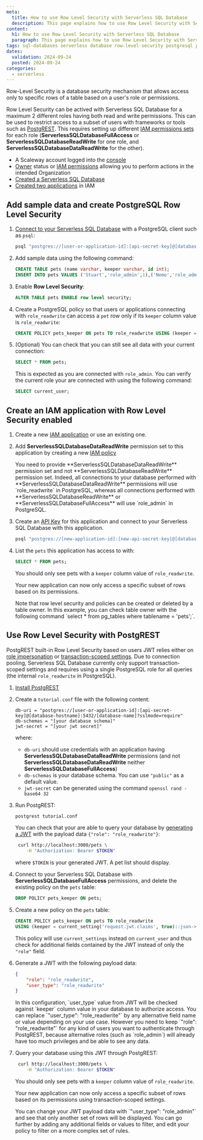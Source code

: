 ```yaml
---
meta:
  title: How to use Row Level Security with Serverless SQL Database
  description: This page explains how to use Row Level Security with Serverless SQL Databases
content:
  h1: How to use Row Level Security with Serverless SQL Database
  paragraph: This page explains how to use Row Level Security with Serverless SQL Databases
tags: sql-databases serverless database row-level-security postgresql postgrest
dates:
  validation: 2024-09-24
  posted: 2024-09-24
categories:
  - serverless
---
```


Row-Level Security is a database security mechanism that allows access only to specific rows of a table based on a user's role or permissions.

Row Level Security can be actived with Serverless SQL Database for a maximum 2 different roles having both read and write permissions. This can be used to restrict access to a subset of users with frameworks or tools such as [PostgREST](https://docs.postgrest.org/en/v12/).
This requires setting up different [IAM permissions sets](/identity-and-access-management/iam/reference-content/permission-sets/) for each role (**ServerlessSQLDatabaseFullAccess** or **ServerlessSQLDatabaseReadWrite** for one role, and **ServerlessSQLDatabaseDataReadWrite** for the other).

<Macro id="requirements" />

- A Scaleway account logged into the [console](https://console.scaleway.com)
- [Owner](/identity-and-access-management/iam/concepts/#owner) status or [IAM permissions](/identity-and-access-management/iam/concepts/#permission) allowing you to perform actions in the intended Organization
- [Created a Serverless SQL Database](/serverless/sql-databases/how-to/create-a-database/)
- [Created two applications](/identity-and-access-management/iam/how-to/create-application/) in IAM

## Add sample data and create PostgreSQL Row Level Security

1. [Connect to your Serverless SQL Database](/serverless/sql-databases/quickstart/#how-to-connect-to-a-database) with a PostgreSQL client such as `psql`:
    ```bash
    psql "postgres://[user-or-application-id]:[api-secret-key]@[database-hostname]:5432/[database-name]?sslmode=require"
    ```

2. Add sample data using the following command:
    ```sql
    CREATE TABLE pets (name varchar, keeper varchar, id int);
    INSERT INTO pets VALUES ('Stuart','role_admin',1),('Nemo','role_admin',2),('Alfie','role_readwrite',3),('Peanut','role_readwrite',4);
    ```

3. Enable **Row Level Security**:
    ```sql
    ALTER TABLE pets ENABLE row level security;
    ```

4. Create a PostgreSQL policy so that users or applications connecting with `role_readwrite` can access a `pet` row only if its `keeper` column value is `role_readwrite`:
    ```sql
    CREATE POLICY pets_keeper ON pets TO role_readwrite USING (keeper = current_user);
    ```

5. (Optional) You can check that you can still see all data with your current connection:
    ```sql
    SELECT * FROM pets;
    ```
    This is expected as you are connected with `role_admin`. You can verify the current role your are connected with using the following command:
    ```sql
    SELECT current_user;
    ```


## Create an IAM application with Row Level Security enabled

1. Create a new [IAM application](https://www.scaleway.com/en/docs/identity-and-access-management/iam/how-to/create-application/) or use an existing one.

2. Add **ServerlessSQLDatabaseDataReadWrite** permission set to this application by creating a new [IAM policy](https://www.scaleway.com/en/docs/identity-and-access-management/iam/how-to/create-policy/)

    <Message type="tip">
    You need to provide **ServerlessSQLDatabaseDataReadWrite** permission set and not **ServerlessSQLDatabaseReadWrite** permission set. Indeed, all connections to your database performed with **ServerlessSQLDatabaseDataReadWrite** permissions will use `role_readwrite` in PostgreSQL, whereas all connections performed with **ServerlessSQLDatabaseReadWrite** or **ServerlessSQLDatabaseFullAccess** will use `role_admin` in PostgreSQL.
    </Message>

3. Create an [API Key](https://www.scaleway.com/en/docs/identity-and-access-management/iam/how-to/create-api-keys/) for this application and connect to your Serverless SQL Database with this application.
    ```bash
    psql "postgres://[new-application-id]:[new-api-secret-key]@[database-hostname]:5432/[database-name]?sslmode=require"
    ```

4. List the `pets` this application has access to with:
    ```sql
    SELECT * FROM pets;
    ```
    You should only see pets with a `keeper` column value of `role_readwrite`.

    Your new application can now only access a specific subset of rows based on its permissions.

    <Message type="tip">
    Note that row level security and policies can be created or deleted by a table owner. In this example, you can check table owner with the following command `select * from pg_tables where tablename = 'pets';`.
    </Message>

## Use Row Level Security with PostgREST

PostgREST built-in Row Level Security based on users JWT relies either on [role impersonation](https://docs.postgrest.org/en/v12/references/auth.html#user-impersonation) or [transaction-scoped settings](https://docs.postgrest.org/en/v12/references/transactions.html#tx-settings). Due to connection pooling, Serverless SQL Database currently only support transaction-scoped settings and requires using a single PostgreSQL role for all queries (the internal `role_readwrite` in PostgreSQL).

1. [Install PostgREST](https://docs.postgrest.org/en/v12/tutorials/tut0.html#step-1-install-postgresql)

2. Create a `tutorial.conf` file with the following content:
    ```
    db-uri = "postgres://[user-or-application-id]:[api-secret-key]@[database-hostname]:5432/[database-name]?sslmode=require"
    db-schemas = "[your database schema]"
    jwt-secret = "[your jwt secret]"
    ```
    where:
    - `db-uri` should use credentials with an application having **ServerlessSQLDatabaseDataReadWrite** permissions (and not **ServerlessSQLDatabaseDataReadWrite** neither **ServerlessSQLDatabaseFullAccess**)
    - `db-schemas` is your database schema. You can use `"public"` as a default value. 
    - `jwt-secret` can be generated using the command `openssl rand -base64 32`

3. Run PostgREST:
    ```bash
    postgrest tutorial.conf 
    ```
    You can check that your are able to query your database by [generating a JWT](https://docs.postgrest.org/en/v12/tutorials/tut1.html#step-3-sign-a-token) with the payload data `{"role": "role_readwrite"}`:
    ```bash
     curl http://localhost:3000/pets \
        -H "Authorization: Bearer $TOKEN"
    ```
    where `$TOKEN` is your generated JWT.
    A pet list should display.

4. Connect to your Serverless SQL Database with **ServerlessSQLDatabaseFullAccess** permissions, and delete the existing policy on the `pets` table:
    ```sql
    DROP POLICY pets_keeper ON pets;
    ```

5. Create a new policy on the `pets` table:
    ```sql
    CREATE POLICY pets_keeper ON pets TO role_readwrite 
    USING (keeper = current_setting('request.jwt.claims', true)::json->>'user_type');
    ```
    This policy will use `current_settings` instead on `current_user` and thus check for additional fields contained by the JWT instead of only the `"role"` field.

6. Generate a JWT with the following payload data:
    ```json
    {
        "role": "role_readwrite",
        "user_type": "role_readwrite"
    }
    ```
    <Message type="tip">
    In this configuration, `user_type` value from JWT will be checked against `keeper` column value in your database to authorize access. You can replace `"user_type": "role_readwrite"` by any alternative field name or value depending on your use case. However you need to keep `"role": "role_readwrite"` for any kind of users you want to authenticate through PostgREST, because alternative roles (such as `role_admin`) will already have too much privileges and be able to see any data.
    </Message>

7. Query your database using this JWT through PostgREST:
    ```bash
     curl http://localhost:3000/pets \
        -H "Authorization: Bearer $TOKEN"
    ```
    You should only see pets with a `keeper` column value of `role_readwrite`.

    Your new application can now only access a specific subset of rows based on its permissions using transaction-scoped settings.

    <Message type="tip">
    You can change your JWT payload data with `"user_type": "role_admin"` and see that only another set of rows will be displayed. You can go further by adding any additional fields or values to filter, and edit your policy to filter on a more complex set of rules.
    </Message>


